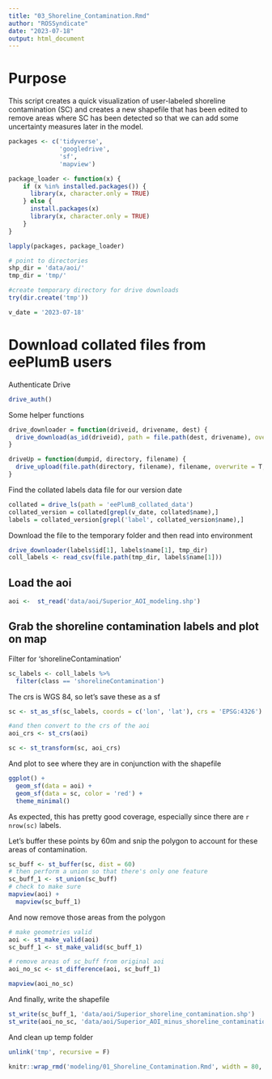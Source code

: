 ```yaml
---
title: "03_Shoreline_Contamination.Rmd"
author: "ROSSyndicate"
date: "2023-07-18"
output: html_document
---
```


# Purpose

This script creates a quick visualization of user-labeled shoreline
contamination (SC) and creates a new shapefile that has been edited to remove
areas where SC has been detected so that we can add some uncertainty measures
later in the model.


```r
packages <- c('tidyverse',
              'googledrive',
              'sf',
              'mapview')

package_loader <- function(x) {
    if (x %in% installed.packages()) {
      library(x, character.only = TRUE)
    } else {
      install.packages(x)
      library(x, character.only = TRUE)
    }
}

lapply(packages, package_loader)

# point to directories
shp_dir = 'data/aoi/'
tmp_dir = 'tmp/'

#create temporary directory for drive downloads
try(dir.create('tmp'))

v_date = '2023-07-18'
```

# Download collated files from eePlumB users

Authenticate Drive

```r
drive_auth()
```

Some helper functions

```r
drive_downloader = function(driveid, drivename, dest) {
  drive_download(as_id(driveid), path = file.path(dest, drivename), overwrite = T)
}

driveUp = function(dumpid, directory, filename) {
  drive_upload(file.path(directory, filename), filename, overwrite = T, path = as_id(dumpid))
}
```

Find the collated labels data file for our version date

```r
collated = drive_ls(path = 'eePlumB_collated_data')
collated_version = collated[grepl(v_date, collated$name),]
labels = collated_version[grepl('label', collated_version$name),]
```

Download the file to the temporary folder and then read into environment

```r
drive_downloader(labels$id[1], labels$name[1], tmp_dir)
coll_labels <- read_csv(file.path(tmp_dir, labels$name[1]))
```

## Load the aoi

```r
aoi <-  st_read('data/aoi/Superior_AOI_modeling.shp')
```


## Grab the shoreline contamination labels and plot on map

Filter for 'shorelineContamination'

```r
sc_labels <- coll_labels %>%
  filter(class == 'shorelineContamination')
```

The crs is WGS 84, so let's save these as a sf

```r
sc <- st_as_sf(sc_labels, coords = c('lon', 'lat'), crs = 'EPSG:4326')

#and then convert to the crs of the aoi
aoi_crs <- st_crs(aoi)

sc <- st_transform(sc, aoi_crs)
```

And plot to see where they are in conjunction with the shapefile

```r
ggplot() +
  geom_sf(data = aoi) +
  geom_sf(data = sc, color = 'red') +
  theme_minimal()
```

As expected, this has pretty good coverage, especially since there are `r
nrow(sc)` labels.

Let's buffer these points by 60m and snip the polygon to account for these
areas of contamination.

```r
sc_buff <- st_buffer(sc, dist = 60)
# then perform a union so that there's only one feature
sc_buff_1 <- st_union(sc_buff)
# check to make sure
mapview(aoi) +
  mapview(sc_buff_1)
```

And now remove those areas from the polygon

```r
# make geometries valid
aoi <- st_make_valid(aoi)
sc_buff_1 <- st_make_valid(sc_buff_1)

# remove areas of sc_buff from original aoi
aoi_no_sc <- st_difference(aoi, sc_buff_1)

mapview(aoi_no_sc)
```

And finally, write the shapefile

```r
st_write(sc_buff_1, 'data/aoi/Superior_shoreline_contamination.shp')
st_write(aoi_no_sc, 'data/aoi/Superior_AOI_minus_shoreline_contamination.shp')
```


And clean up temp folder

```r
unlink('tmp', recursive = F)
```


```r
knitr::wrap_rmd('modeling/01_Shoreline_Contamination.Rmd', width = 80, backup = NULL)
```
